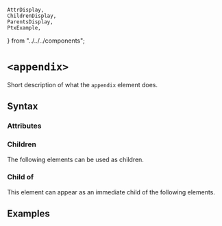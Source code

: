     AttrDisplay,
    ChildrenDisplay,
    ParentsDisplay,
    PtxExample,
} from "../../../components";

# `<appendix>`

Short description of what the `appendix` element does.

## Syntax

### Attributes

<AttrDisplay name="appendix" />

### Children

The following elements can be used as children.

<ChildrenDisplay name="appendix" />

### Child of

This element can appear as an immediate child of the following elements.

<ParentsDisplay name="appendix" />

## Examples

    
